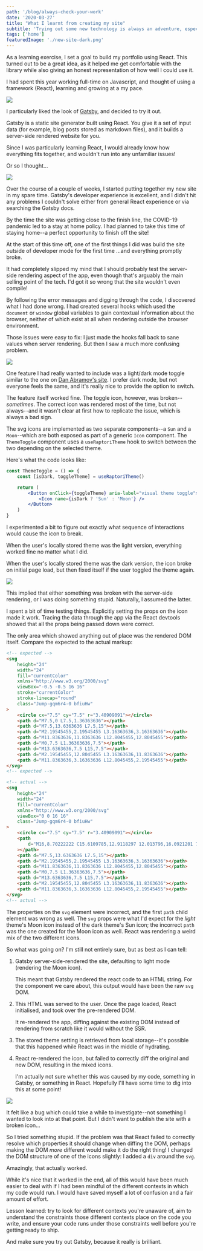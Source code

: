 ```yaml
---
path: '/blog/always-check-your-work'
date: '2020-03-27'
title: "What I learnt from creating my site"
subtitle: 'Trying out some new technology is always an adventure, especially if you start by assuming you know how to use it.'
tags: ['home']
featuredImage: './new-site-dark.png'
---
```



As a learning exercise, I set a goal to build my portfolio using React. This turned out to be a great idea, as it helped me get comfortable with the library while also giving an honest representation of how well I could use it.

I had spent this year working full-time on Javascript, and thought of using a framework (React), learning and growing at a my pace.

![](./gatsby.png)

I particularly liked the look of [Gatsby](https://www.gatsbyjs.org/), and decided to try it out.

Gatsby is a static site generator built using React. You give it a set of input data (for example, blog posts stored as markdown files), and it builds a server-side rendered website for you.

Since I was particularly learning React, I would already know how everything fits together, and wouldn't run into any unfamiliar issues!

Or so I thought...

![](./new-site-dark.png)

Over the course of a couple of weeks, I started putting together my new site in my spare time. Gatsby's developer experience is excellent, and I didn't hit any problems I couldn't solve either from general React experience or via searching the Gatsby docs.

By the time the site was getting close to the finish line, the COVID-19 pandemic led to a stay at home policy. I had planned to take this time of staying home--a perfect opportunity to finish off the site!

At the start of this time off, one of the first things I did was build the site outside of developer mode for the first time ...and everything promptly broke.

It had completely slipped my mind that I should probably test the server-side rendering aspect of the app, even though that's arguably the main selling point of the tech. I'd got it so wrong that the site wouldn't even compile!

By following the error messages and digging through the code, I discovered what I had done wrong. I had created several hooks which used the `document` or `window` global variables to gain contextual information about the browser, neither of which exist at all when rendering outside the browser environment.

Those issues were easy to fix: I just made the hooks fall back to sane values when server rendering. But then I saw a much more confusing problem.

![](./new-site-light.png)

One feature I had really wanted to include was a light/dark mode toggle similar to the one on [Dan Abramov's site](https://overreacted.io/). I prefer dark mode, but not everyone feels the same, and it's really nice to provide the option to switch.

The feature itself worked fine. The toggle icon, however, was broken--_sometimes_. The correct icon was rendered most of the time, but not always--and it wasn't clear at first how to replicate the issue, which is always a bad sign.

The svg icons are implemented as two separate components--a `Sun` and a `Moon`--which are both exposed as part of a generic `Icon` component. The `ThemeToggle` component uses a `useRaptoriTheme` hook to switch between the two depending on the selected theme.

Here's what the code looks like:

```jsx
const ThemeToggle = () => {
	const [isDark, toggleTheme] = useRaptoriTheme()

	return (
		<Button onClick={toggleTheme} aria-label="visual theme toggle">
			<Icon name={isDark ? 'Sun' : 'Moon'} />
		</Button>
	)
}
```

I experimented a bit to figure out exactly what sequence of interactions would cause the icon to break.

When the user's locally stored theme was the light version, everything worked fine no matter what I did.

When the user's locally stored theme was the dark version, the icon broke on initial page load, but then fixed itself if the user toggled the theme again.

![](./broken-icon.png)

This implied that either something was broken with the server-side rendering, or I was doing something stupid. Naturally, I assumed the latter.

I spent a bit of time testing things. Explicitly setting the props on the icon made it work. Tracing the data through the app via the React devtools showed that all the props being passed down were correct.

The only area which showed anything out of place was the rendered DOM itself. Compare the expected to the actual markup:

```html
<!-- expected -->
<svg
	height="24"
	width="24"
	fill="currentColor"
	xmlns="http://www.w3.org/2000/svg"
	viewBox="-0.5 -0.5 16 16"
	stroke="currentColor"
	stroke-linecap="round"
	class="Jump-gqm6r4-0 bfiuHw"
>
	<circle cx="7.5" cy="7.5" r="3.40909091"></circle>
	<path d="M7.5,0 L7.5,1.36363636"></path>
	<path d="M7.5,13.6363636 L7.5,15"></path>
	<path d="M2.19545455,2.19545455 L3.16363636,3.16363636"></path>
	<path d="M11.8363636,11.8363636 L12.8045455,12.8045455"></path>
	<path d="M0,7.5 L1.36363636,7.5"></path>
	<path d="M13.6363636,7.5 L15,7.5"></path>
	<path d="M2.19545455,12.8045455 L3.16363636,11.8363636"></path>
	<path d="M11.8363636,3.16363636 L12.8045455,2.19545455"></path>
</svg>
<!-- expected -->
```

```html
<!-- actual -->
<svg
	height="24"
	width="24"
	fill="currentColor"
	xmlns="http://www.w3.org/2000/svg"
	viewBox="0 0 16 16"
	class="Jump-gqm6r4-0 bfiuHw"
>
	<circle cx="7.5" cy="7.5" r="3.40909091"></circle>
	<path
		d="M16,8.70222222 C15.6109785,12.9118297 12.013796,16.0921201 7.78824575,15.9622829 C3.56269547,15.8324458 0.167554209,12.4373045 0.037717076,8.21175425 C-0.0921200574,3.98620398 3.08817031,0.389021531 7.29777778,0 C5.46698838,2.47684597 5.72378363,5.92040284 7.9016904,8.0983096 C10.0795972,10.2762164 13.523154,10.5330116 16,8.70222222 Z"
	></path>
	<path d="M7.5,13.6363636 L7.5,15"></path>
	<path d="M2.19545455,2.19545455 L3.16363636,3.16363636"></path>
	<path d="M11.8363636,11.8363636 L12.8045455,12.8045455"></path>
	<path d="M0,7.5 L1.36363636,7.5"></path>
	<path d="M13.6363636,7.5 L15,7.5"></path>
	<path d="M2.19545455,12.8045455 L3.16363636,11.8363636"></path>
	<path d="M11.8363636,3.16363636 L12.8045455,2.19545455"></path>
</svg>
<!-- actual -->
```

The properties on the `svg` element were incorrect, and the first `path` child element was wrong as well. The `svg` props were what I'd expect for the _light_ theme's Moon icon instead of the dark theme's Sun icon; the incorrect `path` was the one created for the Moon icon as well. React was rendering a weird mix of the two different icons.

So what was going on? I'm still not entirely sure, but as best as I can tell:

1.  Gatsby server-side-rendered the site, defaulting to light mode (rendering the Moon icon).

    This meant that Gatsby rendered the react code to an HTML string. For the component we care about, this output would have been the raw `svg` DOM.

1.  This HTML was served to the user. Once the page loaded, React initialised, and took over the pre-rendered DOM.

    It re-rendered the app, diffing against the existing DOM instead of rendering from scratch like it would without the SSR.

1.  The stored theme setting is retrieved from local storage--it's possible that this happened while React was in the middle of hydrating.
1.  React re-rendered the icon, but failed to correctly diff the original and new DOM, resulting in the mixed icons.

    I'm actually not sure whether this was caused by my code, something in Gatsby, or something in React. Hopefully I'll have some time to dig into this at some point!

![](./lightbulb.jpg)

It felt like a bug which could take a while to investigate--not something I wanted to look into at that point. But I didn't want to publish the site with a broken icon...

So I tried something stupid. If the problem was that React failed to correctly resolve which properties it should change when diffing the DOM, perhaps making the DOM _more_ different would make it do the right thing! I changed the DOM structure of one of the icons slightly: I added a `div` around the `svg`.

Amazingly, that actually worked.

While it's nice that it worked in the end, all of this would have been much easier to deal with if I had been mindful of the different contexts in which my code would run. I would have saved myself a lot of confusion and a fair amount of effort.

Lesson learned: try to look for different contexts you're unaware of, aim to understand the constraints those different contexts place on the code you write, and ensure your code runs under those constraints well before you're getting ready to ship.

And make sure you try out Gatsby, because it really is brilliant.
